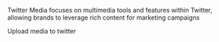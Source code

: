 Twitter Media focuses on multimedia tools and features within Twitter, allowing brands to leverage rich content for marketing campaigns

<Accordion title="Upload media">
Upload media to twitter
</Accordion>

